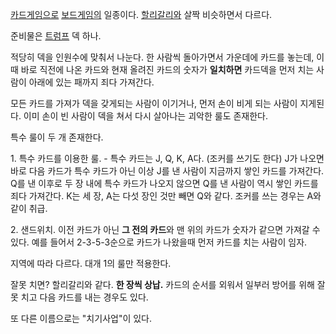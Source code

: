 [[카드게임]]으로 [[보드게임]]의 일종이다.
[[할리갈리]]와 살짝 비슷하면서 다르다.

준비물은 [[트럼프]] 덱 하나.

적당히 덱을 인원수에 맞춰서 나눈다. 한 사람씩 돌아가면서 가운데에 카드를 놓는데, 이 때 바로 직전에 나온 카드와 현재 올려진 카드의 숫자가 '''일치하면''' 카드덱을 먼저 치는 사람이 아래에 있는 패까지 죄다 가져간다.

모든 카드를 가져가 덱을 갖게되는 사람이 이기거나, 먼저 손이 비게 되는 사람이 지게된다. 이미 손이 빈 사람이 덱을 쳐서 다시 살아나는 괴악한 룰도 존재한다.

특수 룰이 두 개 존재한다.

1. 특수 카드를 이용한 룰. - 특수 카드는 J, Q, K, A다. (조커를 쓰기도 한다)
J가 나오면 바로 다음 카드가 특수 카드가 아닌 이상 J를 낸 사람이 지금까지 쌓인 카드를 가져간다.
Q를 낸 이후로 두 장 내에 특수 카드가 나오지 않으면 Q를 낸 사람이 역시 쌓인 카드를 죄다 가져간다.
K는 세 장, A는 다섯 장인 것만 빼면 Q와 같다. 조커를 쓰는 경우는 A와 같이 취급.

2. 샌드위치.
이전 카드가 아닌 '''그 전의 카드'''와 맨 위의 카드가 숫자가 같으면 가져갈 수 있다. 예를 들어서 2-3-5-3순으로 카드가 나왔을때 먼저 카드를 치는 사람이 임자.

지역에 따라 다르다. 대개 1의 룰만 적용한다.

잘못 치면? 할리갈리와 같다. '''한 장씩 상납.'''
카드의 순서를 외워서 일부러 방어를 위해 잘못 치고 다음 카드를 내는 경우도 있다.

또 다른 이름으로는 "치기사업"이 있다.
